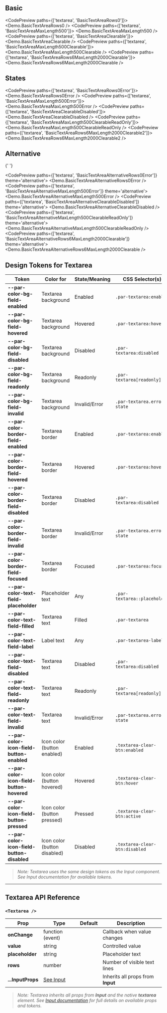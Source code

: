 
## Basic

<CodePreview paths={['textarea', 'BasicTextAreaRows0']}>
  <Demo.BasicTextAreaRows0 />
</CodePreview>
<CodePreview paths={['textarea', 'BasicTextAreaMaxLength500']}>
  <Demo.BasicTextAreaMaxLength500 />
</CodePreview>
<CodePreview paths={['textarea', 'BasicTextAreaClearable']}>
  <Demo.BasicTextAreaClearable />
</CodePreview>
<CodePreview paths={['textarea', 'BasicTextAreaMaxLength500Clearable']}>
  <Demo.BasicTextAreaMaxLength500Clearable />
</CodePreview>
<CodePreview paths={['textarea', 'BasicTextAreaRows6MaxLength2000Clearable']}>
  <Demo.BasicTextAreaRows6MaxLength2000Clearable />
</CodePreview>

## States

<CodePreview paths={['textarea', 'BasicTextAreaRows0Error']}>
  <Demo.BasicTextAreaRows0Error />
</CodePreview>
<CodePreview paths={['textarea', 'BasicTextAreaMaxLength500Error']}>
  <Demo.BasicTextAreaMaxLength500Error />
</CodePreview>
<CodePreview paths={['textarea', 'BasicTextAreaClearableDisabled']}>
  <Demo.BasicTextAreaClearableDisabled />
</CodePreview>
<CodePreview paths={['textarea', 'BasicTextAreaMaxLength500ClearableReadOnly']}>
  <Demo.BasicTextAreaMaxLength500ClearableReadOnly />
</CodePreview>
<CodePreview paths={['textarea', 'BasicTextAreaRows6MaxLength2000Clearable2']}>
  <Demo.BasicTextAreaRows6MaxLength2000Clearable2 />
</CodePreview>

## Alternative

{' '}

<CodePreview paths={['textarea', 'BasicTextAreaAlternativeRows0Error']} theme='alternative'>
  <Demo.BasicTextAreaAlternativeRows0Error />
</CodePreview>
<CodePreview paths={['textarea', 'BasicTextAreaAlternativeMaxLength500Error']} theme='alternative'>
  <Demo.BasicTextAreaAlternativeMaxLength500Error />
</CodePreview>
<CodePreview paths={['textarea', 'BasicTextAreaAlternativeClearableDisabled']} theme='alternative'>
  <Demo.BasicTextAreaAlternativeClearableDisabled />
</CodePreview>
<CodePreview paths={['textarea', 'BasicTextAreaAlternativeMaxLength500ClearableReadOnly']} theme='alternative'>
  <Demo.BasicTextAreaAlternativeMaxLength500ClearableReadOnly />
</CodePreview>
<CodePreview paths={['textarea', 'BasicTextAreaAlternativeRows6MaxLength2000Clearable']} theme='alternative'>
  <Demo.BasicTextAreaAlternativeRows6MaxLength2000Clearable />
</CodePreview>

## Design Tokens for Textarea

| **Token**                                  | **Color for**                | **State/Meaning** | **CSS Selector(s)**            |
| ------------------------------------------ | ---------------------------- | ----------------- | ------------------------------ |
| **--par-color-bg-field-enabled**           | Textarea background          | Enabled           | `.par-textarea:enabled`        |
| **--par-color-bg-field-hovered**           | Textarea background          | Hovered           | `.par-textarea:hover`          |
| **--par-color-bg-field-disabled**          | Textarea background          | Disabled          | `.par-textarea:disabled`       |
| **--par-color-bg-field-readonly**          | Textarea background          | Readonly          | `.par-textarea[readonly]`      |
| **--par-color-bg-field-invalid**           | Textarea background          | Invalid/Error     | `.par-textarea.error-state`    |
| **--par-color-border-field-enabled**       | Textarea border              | Enabled           | `.par-textarea:enabled`        |
| **--par-color-border-field-hovered**       | Textarea border              | Hovered           | `.par-textarea:hover`          |
| **--par-color-border-field-disabled**      | Textarea border              | Disabled          | `.par-textarea:disabled`       |
| **--par-color-border-field-invalid**       | Textarea border              | Invalid/Error     | `.par-textarea.error-state`    |
| **--par-color-border-field-focused**       | Textarea border              | Focused           | `.par-textarea:focus`          |
| **--par-color-text-field-placeholder**     | Placeholder text             | Any               | `.par-textarea::placeholder`   |
| **--par-color-text-field-filled**          | Textarea text                | Filled            | `.par-textarea`                |
| **--par-color-text-field-label**           | Label text                   | Any               | `.par-textarea-label`          |
| **--par-color-text-field-disabled**        | Textarea text                | Disabled          | `.par-textarea:disabled`       |
| **--par-color-text-field-readonly**        | Textarea text                | Readonly          | `.par-textarea[readonly]`      |
| **--par-color-text-field-invalid**         | Textarea text                | Invalid/Error     | `.par-textarea.error-state`    |
| **--par-color-icon-field-button-enabled**  | Icon color (button enabled)  | Enabled           | `.textarea-clear-btn:enabled`  |
| **--par-color-icon-field-button-hovered**  | Icon color (button hovered)  | Hovered           | `.textarea-clear-btn:hover`    |
| **--par-color-icon-field-button-pressed**  | Icon color (button pressed)  | Pressed           | `.textarea-clear-btn:active`   |
| **--par-color-icon-field-button-disabled** | Icon color (button disabled) | Disabled          | `.textarea-clear-btn:disabled` |

> _Note: Textarea uses the same design tokens as the Input component. See Input documentation for available tokens._

---

## Textarea API Reference

### `<Textarea />`

| **Prop**          | **Type**                  | **Default** | **Description**                   |
| ----------------- | ------------------------- | ----------- | --------------------------------- |
| **onChange**      | function (event)          |             | Callback when value changes       |
| **value**         | string                    |             | Controlled value                  |
| **placeholder**   | string                    |             | Placeholder text                  |
| **rows**          | number                    |             | Number of visible text lines      |
| **...InputProps** | [See Input](../BaseInput) |             | Inherits all props from **Input** |

> _Note: Textarea inherits all props from **Input** and the native **textarea** element. See [Input documentation](../BaseInput) for full details on available props and tokens._
